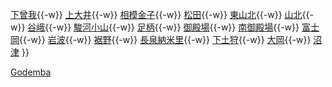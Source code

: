 {{鐵道路線
|模板名稱 = 御殿場線
|名稱 = [[File:JR logo (central).svg|25px|東海旅客鐵道|link=東海旅客鐵道]] [[御殿場線]] [[File:JR Central Gotemba Line.svg|20px]]
|代表色 = #40743c
|車站列表 = [[國府津站|國府津]]{{-w}} [[下曾我站|下曾我]]{{-w}} [[上大井站|上大井]]{{-w}} [[相模金子站|相模金子]]{{-w}} [[松田站|松田]]{{-w}} [[東山北站|東山北]]{{-w}} [[山北站|山北]]{{-w}} [[谷峨站|谷峨]]{{-w}} [[駿河小山站|駿河小山]]{{-w}} [[足柄站 (靜岡縣)|足柄]]{{-w}} [[御殿場站|御殿場]]{{-w}} [[南御殿場站|南御殿場]]{{-w}} [[富士岡站|富士岡]]{{-w}} [[岩波站|岩波]]{{-w}} [[裾野站|裾野]]{{-w}} [[長泉納米里站|長泉納米里]]{{-w}} [[下土狩站|下土狩]]{{-w}} [[大岡站|大岡]]{{-w}} [[沼津站|沼津]]
}}<noinclude>
[[Category:東海旅客鐵道路線模板|Godemba]]
</noinclude>